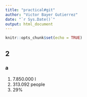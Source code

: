 ```yaml
---
title: "practical#git"
author: "Victor Bayer Gutierrez"
date: "`r Sys.Date()`"
output: html_document
---
```


```r
knitr::opts_chunk$set(echo = TRUE)
```

## 2

### a

1. 7.850.000 l 
2. 313.092 people
3. 29%